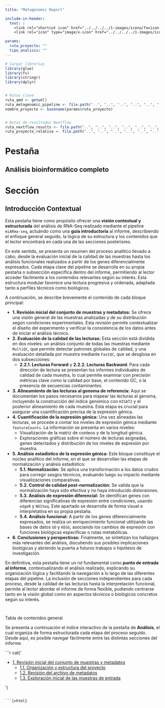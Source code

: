 ```yaml
---
title: "Metagenomic Report"

include-in-header:
  text: |
    <link rel="shortcut icon" href="../../../../1-images/icono/favicon.svg"/>
    <link rel="icon" type="image/x-icon" href="../../../../1-images/icono/favicon.ico">

params:
  ruta_proyecto: ""
  tipo_analisis: ""
---
```



<!-- &&&&&&&&&&&&&&&&&&&&&&&&&&&&&&&&&&&&&&&&&&&&&&&&&&&&&&&&&&&&&&&&&&&&&&&&&&&&&&&&&&&&&&&&&&&&&&&&&&&&&&&&& -->
<!--  TAB 3: ANÁLISIS 16S | 0. CONTEXTO -->
<!-- &&&&&&&&&&&&&&&&&&&&&&&&&&&&&&&&&&&&&&&&&&&&&&&&&&&&&&&&&&&&&&&&&&&&&&&&&&&&&&&&&&&&&&&&&&&&&&&&&&&&&&&&& -->

```r
# Cargar librerías
library(glue)
library(fs)
library(stringr)
library(dplyr)


# Rutas clave
ruta_qmd <- getwd()
ruta_metagenomic_pipeline <- file.path("..", "..", "..", "..", "..", "..")
nombre_proyecto <- basename(params$ruta_proyecto)


# Rutas de resultados Nextflow
ruta_nextflow_results <- file.path("..", "..", "..", "..", "..", "..", "resources", "2-nextflow-results")
ruta_proyecto_relativa <- file.path("..", "..", "..", "..", "..", "..", "resources", "2-nextflow-results", "1-project-data", nombre_proyecto)
```


<div class="informe-titulo-tab">
  <h1>Pestaña</h1>
  <h2>Análisis bioinformático completo</h2>
</div>

<div class="informe-titulo-seccion">
  <h1>Sección</h1>
  <h2>Introducción Contextual</h2>
</div>


<div class="informe-resumen">
  <p>
    Esta pestaña tiene como propósito ofrecer una <strong>visión contextual y estructurada</strong> del análisis de RNA-Seq realizado mediante el pipeline <code>miARma‑seq</code>, actuándo como una <strong>guía introductoria</strong> al informe, describiendo el enfoque general seguido, la lógica de su estructura y los contenidos que el lector encontrará en cada una de las secciones posteriores.
  </p>

  <p>
    En este sentido, se presenta un resumen del proceso analítico llevado a cabo, desde la evaluación inicial de la calidad de las muestras hasta los análisis funcionales realizados a partir de los genes diferencialmente expresados. Cada etapa clave del pipeline se desarrolla en su propia pestaña o subsección específica dentro del informe, permitiendo al lector acceder fácilmente a los contenidos relevantes según su interés. Esta estructura modular favorece una lectura progresiva y ordenada, adaptada tanto a perfiles técnicos como biológicos.
  </p>

  <p>
    A continuación, se describe brevemente el contenido de cada bloque principal:
  </p>

  <ul>
    <li>
      <strong>1. Revisión inicial del conjunto de muestras y metadatos:</strong> Se ofrece una visión general de las muestras analizadas y de su distribución según condiciones experimentales. Esta revisión permite contextualizar el diseño del experimento y verificar la consistencia de los datos antes de iniciar el análisis técnico.
    </li>

    <li>
      <strong>2. Evaluación de la calidad de las lecturas:</strong> Esta sección está dividida en dos niveles: un análisis conjunto de todas las muestras mediante <code>MultiQC</code>, que permite detectar patrones globales de calidad, y una evaluación detallada por muestra mediante <code>FastQC</code>, que se desglosa en dos subsecciones:
      <ul>
        <li>
          <strong>2.2.1. Lecturas Forward</strong> y <strong>2.2.2. Lecturas Backward</strong>: Para cada dirección de lectura se presentan los informes individuales de calidad de cada muestra, lo cual permite examinar con precisión métricas clave como la calidad por base, el contenido GC, o la presencia de secuencias contaminantes.
        </li>
      </ul>
    </li>

    <li>
      <strong>3. Alineamiento de las lecturas al genoma de referencia:</strong> Aquí se documentan los pasos necesarios para mapear las lecturas al genoma, incluyendo la construcción del índice genómico con <code>HISAT2</code> y el posterior alineamiento de cada muestra. Esta etapa es crucial para asegurar una cuantificación precisa de la expresión génica.
    </li>

    <li>
      <strong>4. Cuantificación de la expresión génica:</strong> Una vez alineadas las lecturas, se procede a contar los niveles de expresión génica mediante <code>featureCounts</code>. La información se presenta en varios niveles:
      <ul>
        <li>
          Visualización de la matriz de conteos y de la longitud génica.
        </li>
        <li>
          Exploraciones gráficas sobre el número de lecturas asignadas, genes detectados y distribución de los niveles de expresión por muestra.
        </li>
      </ul>
    </li>

    <li>
      <strong>5. Análisis estadístico de la expresión génica:</strong> Este bloque constituye el núcleo analítico del informe, en el que se desarrollan las etapas de normalización y análisis estadístico:
      <ul>
        <li>
          <strong>5.1. Normalización:</strong> Se aplica una transformación a los datos crudos para corregir sesgos técnicos, evaluando luego su impacto mediante visualizaciones comparativas.
        </li>
        <li>
          <strong>5.2. Control de calidad post-normalización:</strong> Se valida que la normalización haya sido efectiva y no haya introducido distorsiones.
        </li>
        <li>
          <strong>5.3. Análisis de expresión diferencial:</strong> Se identifican genes con diferencias significativas de expresión entre condiciones, usando <code>edgeR</code> y <code>NOISeq</code>. Este apartado se desarrolla de forma visual e interpretativa en su propia pestaña.
        </li>
        <li>
          <strong>5.4. Análisis funcional:</strong> A partir de los genes diferencialmente expresados, se realiza un enriquecimiento funcional utilizando las bases de datos <code>GO</code> y <code>KEGG</code>, asociando los cambios de expresión con funciones biológicas específicas o rutas metabólicas.
        </li>
      </ul>
    </li>

    <li>
      <strong>6. Conclusiones y perspectivas:</strong> Finalmente, se sintetizan los hallazgos más relevantes del análisis, discutiendo sus posibles implicaciones biológicas y abriendo la puerta a futuros trabajos o hipótesis de investigación.
    </li>
  </ul>

  <p>
    En definitiva, esta pestaña tiene un rol fundamental como <strong>punto de entrada al informe</strong>, contextualizando el análisis realizado, explicando su organización lógica y facilitando la navegación a lo largo de las diferentes etapas del pipeline. La inclusión de secciones independientes para cada proceso, desde la calidad de las lecturas hasta la interpretación funcional, permite al lector abordar el informe de forma flexible, pudiendo centrarse tanto en la visión global como en aspectos técnicos o biológicos concretos según su interés.
  </p>
</div>










<div style="height: 15px; background-color: transparent;"></div>

<div class="titulo-toc">
  Tabla de contenidos general
</div>

<p>
  Se presenta a continuación el índice interactivo de la pestaña de <strong>Análisis</strong>, el cual organiza de forma estructurada cada etapa del proceso seguido. Desde aquí, es posible navegar fácilmente entre las distintas secciones del informe.
</p>

```{=html}
```r
cat('
<div class="toc">
  <ul>
    <!-- Documento 1 -->
    <li>
      <a href="1-revision-inicial.html#tab3-seccion1">
        1<span>.</span> Revisión inicial del conjunto de muestras y metadatos
      </a>
      <ul>
        <li>
          <a href="1-revision-inicial.html#tab3-seccion1.1">
            1.1. Organización y estructura del proyecto
          </a>
        </li>
        <li>
          <a href="1-revision-inicial.html#tab3-seccion1.2">
            1.2. Revisión del archivo de metadatos
          </a>
        </li>
        <li>
          <a href="1-revision-inicial.html#tab3-seccion1.3">
            1.3. Exploración inicial de las muestras de entrada
          </a>
        </li>
      </ul>
    </li>
  </ul>
</div>
')
```
```

```{=html}
```
